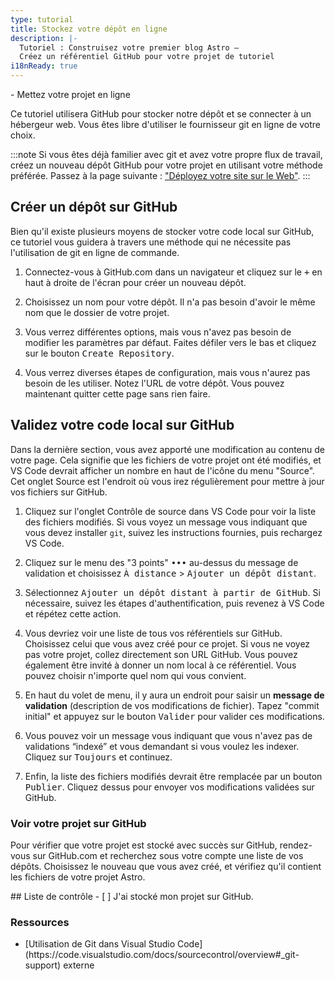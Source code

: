 ```yaml
---
type: tutorial
title: Stockez votre dépôt en ligne
description: |-
  Tutoriel : Construisez votre premier blog Astro —
  Créez un référentiel GitHub pour votre projet de tutoriel
i18nReady: true
---
```




<PreCheck>
  - Mettez votre projet en ligne
</PreCheck>

Ce tutoriel utilisera GitHub pour stocker notre dépôt et se connecter à un hébergeur web. Vous êtes libre d'utiliser le fournisseur git en ligne de votre choix.

:::note
Si vous êtes déjà familier avec git et avez votre propre flux de travail, créez un nouveau dépôt GitHub pour votre projet en utilisant votre méthode préférée. Passez à la page suivante : ["Déployez votre site sur le Web"](/en/tutorial/1-setup/5/).
:::

## Créer un dépôt sur GitHub

Bien qu'il existe plusieurs moyens de stocker votre code local sur GitHub, ce tutoriel vous guidera à travers une méthode qui ne nécessite pas l'utilisation de git en ligne de commande.

1. Connectez-vous à GitHub.com dans un navigateur et cliquez sur le <kbd>+</kbd> en haut à droite de l'écran pour créer un nouveau dépôt.

2. Choisissez un nom pour votre dépôt. Il n'a pas besoin d'avoir le même nom que le dossier de votre projet.

3. Vous verrez différentes options, mais vous n'avez pas besoin de modifier les paramètres par défaut. Faites défiler vers le bas et cliquez sur le bouton <kbd>Create Repository</kbd>.

4. Vous verrez diverses étapes de configuration, mais vous n'aurez pas besoin de les utiliser. Notez l'URL de votre dépôt. Vous pouvez maintenant quitter cette page sans rien faire.

## Validez votre code local sur GitHub

Dans la dernière section, vous avez apporté une modification au contenu de votre page. Cela signifie que les fichiers de votre projet ont été modifiés, et VS Code devrait afficher un nombre en haut de l'icône du menu "Source". Cet onglet Source est l'endroit où vous irez régulièrement pour mettre à jour vos fichiers sur GitHub.

1. Cliquez sur l'onglet Contrôle de source dans VS Code pour voir la liste des fichiers modifiés. Si vous voyez un message vous indiquant que vous devez installer `git`, suivez les instructions fournies, puis rechargez VS Code.

2. Cliquez sur le menu des "3 points" <kbd>•••</kbd> au-dessus du message de validation et choisissez <kbd>À distance</kbd> > <kbd>Ajouter un dépôt distant</kbd>.

3. Sélectionnez <kbd>Ajouter un dépôt distant à partir de GitHub</kbd>. Si nécessaire, suivez les étapes d'authentification, puis revenez à VS Code et répétez cette action.

4. Vous devriez voir une liste de tous vos référentiels sur GitHub. Choisissez celui que vous avez créé pour ce projet. Si vous ne voyez pas votre projet, collez directement son URL GitHub. Vous pouvez également être invité à donner un nom local à ce référentiel. Vous pouvez choisir n'importe quel nom qui vous convient.

5. En haut du volet de menu, il y aura un endroit pour saisir un **message de validation** (description de vos modifications de fichier). Tapez "commit initial" et appuyez sur le bouton <kbd>Valider</kbd> pour valider ces modifications.

7. Vous pouvez voir un message vous indiquant que vous n'avez pas de validations “indexé” et vous demandant si vous voulez les indexer. Cliquez sur <kbd>Toujours</kbd> et continuez.

8. Enfin, la liste des fichiers modifiés devrait être remplacée par un bouton <kbd>Publier</kbd>. Cliquez dessus pour envoyer vos modifications validées sur GitHub.

### Voir votre projet sur GitHub

Pour vérifier que votre projet est stocké avec succès sur GitHub, rendez-vous sur GitHub.com et recherchez sous votre compte une liste de vos dépôts. Choisissez le nouveau que vous avez créé, et vérifiez qu'il contient les fichiers de votre projet Astro.

<Box icon="check-list">
## Liste de contrôle

<Checklist>
- [ ] J'ai stocké mon projet sur GitHub.
</Checklist>
</Box>

### Ressources

- <p>[Utilisation de Git dans Visual Studio Code](https://code.visualstudio.com/docs/sourcecontrol/overview#_git-support) <Badge>externe</Badge></p>
